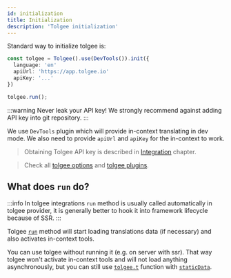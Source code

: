 ```yaml
---
id: initialization
title: Initialization
description: 'Tolgee initialization'
---
```


Standard way to initialize tolgee is:

```ts
const tolgee = Tolgee().use(DevTools()).init({
  language: 'en'
  apiUrl: 'https://app.tolgee.io'
  apiKey: '...'
})

tolgee.run();
```

:::warning
Never leak your API key! We strongly recommend against adding API key into git repository.
:::

We use `DevTools` plugin which will provide in-context translating in dev mode. We also need to provide `apiUrl` and `apiKey` for the in-context to work.

> Obtaining Tolgee API key is described in [Integration](/platform/integration) chapter.

> Check all [tolgee options](./api/core_package/options) and [tolgee plugins](./api/web_package/plugins).

## What does `run` do?

:::info
In tolgee integrations `run` method is usually called automatically in tolgee provider, it is generally better to hook it into framework lifecycle because of SSR.
:::

Tolgee [`run`](./api/core_package/tolgee.mdx#run) method will start loading translations data (if necessary) and also activates in-context tools.

You can use tolgee without running it (e.g. on server with ssr). That way tolgee won't activate in-context tools and will not load anything asynchronously, but you can still use [`tolgee.t`](./api/core_package/tolgee.mdx#t) function with [`staticData`](./api/core_package/options#staticdata).
